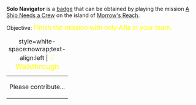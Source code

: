 '''Solo Navigator''' is a [[Badges|badge]] that can be obtained by playing the mission [[A Ship Needs a Crew]] on the island of [[Morrow's Reach]].

Objective: <big style="color:yellow">Finish the mission with only Afia in your team.</big>

{| class="mw-collapsible mw-collapsed"
|+ style=white-space:nowrap;text-align:left | <big style="color:yellow">💡 Walkthrough</big>
|-
| Please contribute...
|}